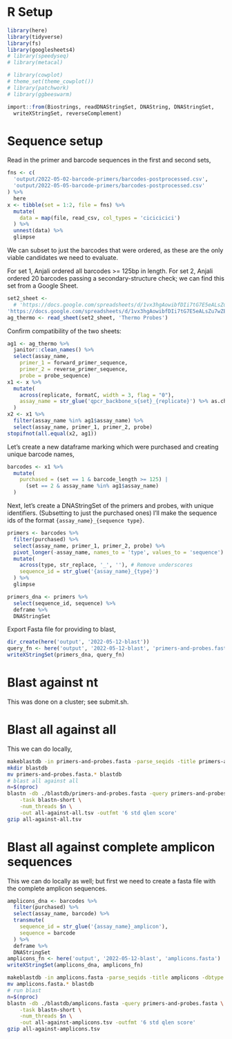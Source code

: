 
# R Setup

```r
library(here)
library(tidyverse)
library(fs)
library(googlesheets4)
# library(speedyseq)
# library(metacal)

# library(cowplot)
# theme_set(theme_cowplot())
# library(patchwork)
# library(ggbeeswarm)

import::from(Biostrings, readDNAStringSet, DNAString, DNAStringSet,
  writeXStringSet, reverseComplement)
```

# Sequence setup

Read in the primer and barcode sequences in the first and second sets,

```r
fns <- c(
  'output/2022-05-02-barcode-primers/barcodes-postprocessed.csv',
  'output/2022-05-05-barcode-primers/barcodes-postprocessed.csv'
) %>%
  here
x <- tibble(set = 1:2, file = fns) %>%
  mutate(
    data = map(file, read_csv, col_types = 'cicicicici')
  ) %>%
  unnest(data) %>%
  glimpse
```

We can subset to just the barcodes that were ordered, as these are the only viable candidates we need to evaluate.

For set 1, Anjali ordered all barcodes >= 125bp in length.
For set 2, Anjali ordered 20 barcodes passing a secondary-structure check; we can find this set from a Google Sheet.

```r
set2_sheet <- 
  # 'https://docs.google.com/spreadsheets/d/1vx3hgAowibfDIi7tG7E5eALsZu7wZEX22ZD4ph5slw4/edit#gid=639702623'
'https://docs.google.com/spreadsheets/d/1vx3hgAowibfDIi7tG7E5eALsZu7wZEX22ZD4ph5slw4'
ag_thermo <- read_sheet(set2_sheet, 'Thermo Probes')
```

Confirm compatibility of the two sheets:

```r
ag1 <- ag_thermo %>%
  janitor::clean_names() %>%
  select(assay_name, 
    primer_1 = forward_primer_sequence, 
    primer_2 = reverse_primer_sequence, 
    probe = probe_sequence)
x1 <- x %>%
  mutate(
    across(replicate, formatC, width = 3, flag = "0"),
    assay_name = str_glue('qpcr_backbone_s{set}_{replicate}') %>% as.character
  )
x2 <- x1 %>%
  filter(assay_name %in% ag1$assay_name) %>%
  select(assay_name, primer_1, primer_2, probe)
stopifnot(all.equal(x2, ag1))
```

Let's create a new dataframe marking which were purchased and creating unique barcode names,

```r
barcodes <- x1 %>%
  mutate(
    purchased = (set == 1 & barcode_length >= 125) | 
      (set == 2 & assay_name %in% ag1$assay_name)
  )
```

Next, let's create a DNAStringSet of the primers and probes, with unique identifiers.
(Subsetting to just the purchased ones)
I'll make the sequence ids of the format `{assay_name}_{sequence type}`.

```r
primers <- barcodes %>%
  filter(purchased) %>%
  select(assay_name, primer_1, primer_2, probe) %>%
  pivot_longer(-assay_name, names_to = 'type', values_to = 'sequence') %>%
  mutate(
    across(type, str_replace, '_', ''), # Remove underscores
    sequence_id = str_glue('{assay_name}_{type}')
  ) %>%
  glimpse

primers_dna <- primers %>%
  select(sequence_id, sequence) %>%
  deframe %>%
  DNAStringSet
```

Export Fasta file for providing to blast,

```r
dir_create(here('output', '2022-05-12-blast'))
query_fn <- here('output', '2022-05-12-blast', 'primers-and-probes.fasta')
writeXStringSet(primers_dna, query_fn)
```

# Blast against nt

This was done on a cluster; see submit.sh.

# Blast all against all

This we can do locally,

```sh
makeblastdb -in primers-and-probes.fasta -parse_seqids -title primers-and-probes -dbtype nucl
mkdir blastdb
mv primers-and-probes.fasta.* blastdb
# blast all against all
n=$(nproc)
blastn -db ./blastdb/primers-and-probes.fasta -query primers-and-probes.fasta \
    -task blastn-short \
    -num_threads $n \
    -out all-against-all.tsv -outfmt '6 std qlen score'
gzip all-against-all.tsv
```

# Blast all against complete amplicon sequences

This we can do locally as well; but first we need to create a fasta file with the complete amplicon sequences.

```r
amplicons_dna <- barcodes %>%
  filter(purchased) %>%
  select(assay_name, barcode) %>%
  transmute(
    sequence_id = str_glue('{assay_name}_amplicon'),
    sequence = barcode
  ) %>%
  deframe %>%
  DNAStringSet
amplicons_fn <- here('output', '2022-05-12-blast', 'amplicons.fasta')
writeXStringSet(amplicons_dna, amplicons_fn)
```

```sh
makeblastdb -in amplicons.fasta -parse_seqids -title amplicons -dbtype nucl
mv amplicons.fasta.* blastdb
# run blast
n=$(nproc)
blastn -db ./blastdb/amplicons.fasta -query primers-and-probes.fasta \
    -task blastn-short \
    -num_threads $n \
    -out all-against-amplicons.tsv -outfmt '6 std qlen score'
gzip all-against-amplicons.tsv
```


